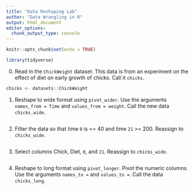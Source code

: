 ```yaml
---
title: "Data Reshaping Lab"
author: "Data Wrangling in R"
output: html_document
editor_options: 
  chunk_output_type: console
---
```


```r
knitr::opts_chunk$set(echo = TRUE)
```

```r
library(tidyverse)
```

0.  Read in the `ChickWeight` dataset. This data is from an experiment on the effect of diet on early growth of chicks. Call it `chicks`.

```r
chicks <- datasets::ChickWeight
```

1. Reshape to wide format using `pivot_wider`. Use the arguments `names_from = Time` and `values_from = weight`. Call the new data `chicks_wide`.

```r

```

2. Filter the data so that time `0` is <= 40 and time `21` >= 200. Reassign to `chicks_wide`.

```r

```

3. Select columns Chick, Diet, `0`, and `21`. Reassign to `chicks_wide`.

```r

```

4. Reshape to long format using `pivot_longer`. Pivot the numeric columns. Use the arguments `names_to = ` and `values_to = `. Call the data `chicks_long`.

```r

```
